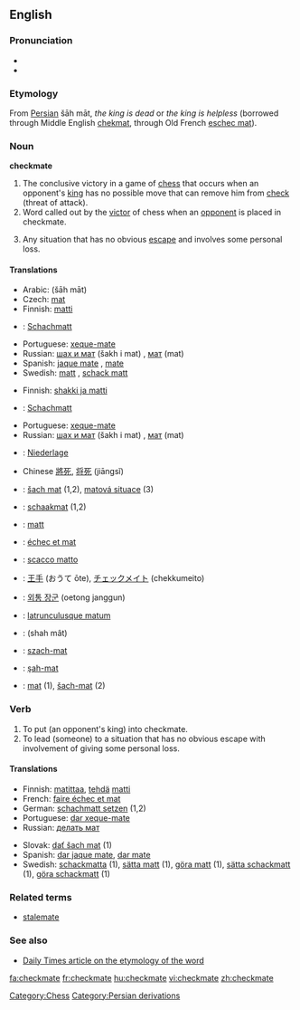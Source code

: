 ==English==

===Pronunciation===
*{{IPA|/ˈʧɛkmeɪt/}}
*{{SAMPA|/"tSEkmeIt/}}

===Etymology===
From [[Persian]] šāh māt, ''the king is dead'' or ''the king is helpless'' (borrowed through Middle English [[chekmat]], through Old French [[eschec mat]]).

===Noun===
'''checkmate'''

# The conclusive victory in a game of [[chess]] that occurs when an opponent's [[king]] has no possible move that can remove him from [[check]] (threat of attack).
# Word called out by the [[victor]] of chess when an [[opponent]] is placed in checkmate.
# {{figuratively}} Any situation that has no obvious [[escape]] and involves some personal loss.

====Translations====
{{trans-top|conclusive victory in a game of chess}}
*Arabic: {{ARchar|[[شاه مات]]}} (šāh māt)
*Czech: [[mat]] {{m}}
*Finnish: [[matti]]
*{{ttbc|German}}: [[Schachmatt]] {{n}}
{{trans-mid}}
*Portuguese: [[xeque-mate]] {{m}}
*Russian: [[шах и мат]] (šakh i mat) {{m}}, [[мат]] (mat) {{m}}
*Spanish: [[jaque mate]] {{m}}, [[mate#Spanish|mate]] {{m}}
*Swedish: [[matt]] {{c}}, [[schack matt]] {{c}}
{{trans-bottom}}

{{trans-top|said when making the conclusive move in chess}}
*Finnish: [[shakki ja matti]]
*{{ttbc|German}}: [[Schachmatt]] {{n}}
{{trans-mid}}
*Portuguese: [[xeque-mate]] {{m}}
*Russian: [[шах и мат]] (šakh i mat) {{m}}, [[мат]] (mat) {{m}}
{{trans-bottom}}

{{trans-top|Any situation that has no obvious escape and involves some personal loss.}}
*{{ttbc|German}}: [[Niederlage]] {{f}}
{{trans-mid}}
{{trans-bottom}}

{{checktrans}}
{{trans-top|translations to be checked}}
*Chinese [[將死]], [[将死]] (jiāngsĭ)
*{{ttbc|Czech}}: [[šach mat]] (1,2), [[matová situace]] (3)
*{{ttbc|Dutch}}: [[schaakmat]] (1,2)
*{{ttbc|Estonian}}: [[matt]]
*{{ttbc|French}}: [[échec et mat]]
*{{ttbc|Italian}}: [[scacco matto]]
*{{ttbc|Japanese}}: [[王手]] (おうて ōte), [[チェックメイト]] (chekkumeito)
*{{ttbc|Korean}}: [[외통 장군]] (oetong janggun)
{{trans-mid}}
*{{ttbc|Latin}}: [[latrunculusque matum]]
*{{ttbc|Persian}}: {{FAchar|[[شاه مات]]}} (shah mât)
*{{ttbc|Polish}}: [[szach-mat]] {{m}}
*{{ttbc|Romanian}}: [[şah-mat]] {{n}}
*{{ttbc|Slovak}}: [[mat#Slovak|mat]] {{m}} (1), [[šach-mat]] (2)
{{trans-bottom}}

===Verb===
{{en-verb|checkmat|ing}}

# To put (an opponent's king) into checkmate.
# To lead (someone) to a situation that has no obvious escape with involvement of giving some personal loss.

====Translations====
{{trans-top}}
*Finnish: [[matittaa]], [[tehdä]] [[matti]]
*French: [[faire échec et mat]]
*German: [[schachmatt setzen]] (1,2)
*Portuguese: [[dar xeque-mate]]
*Russian: [[делать мат]]
{{trans-mid}}
*Slovak: [[dať šach mat]] (1)
*Spanish: [[dar jaque mate]], [[dar mate]]
*Swedish: [[schackmatta]] (1), [[sätta matt]] (1), [[göra matt]] (1), [[sätta schackmatt]] (1), [[göra schackmatt]] (1)
{{trans-bottom}}

===Related terms===
*[[stalemate]]

===See also===
*[http://www.dailytimes.com.pk/print.asp?page=story_23-2-2003_pg3_5&ndate=08/05/2004%204:10:21%20PM Daily Times article on the etymology of the word]

[[Category:Chess]]
[[Category:Persian derivations]]

[[fa:checkmate]]
[[fr:checkmate]]
[[hu:checkmate]]
[[vi:checkmate]]
[[zh:checkmate]]